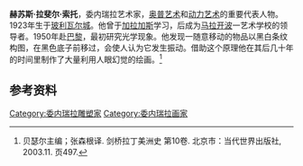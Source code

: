 {{Infobox artist
| name          = Jesús Rafael Soto
| birth_date     = {{Birth date|1923|6|5|mf=y}}
| birth_place =  委內瑞拉[[玻利瓦尔城|玻利瓦尔城]]
| death_date = {{death date and age|2005|1|14|1923|6|5|mf=y}}
| death_place = 法國[[巴黎|巴黎]]
| nationality   = 委内瑞拉
| training      = Escuela de Artes Plasticas y Aplicadas
| movement      = [[奥普艺术|奥普艺术]]和[[动力艺术|动力艺术]]
| works         = Penetrables 
| influenced by =
| image =Jesus_Rafael_Soto_by_Lothar_Wolleh.jpg
}}
'''赫苏斯·拉斐尔·索托'''，委内瑞拉艺术家，[[奥普艺术|奥普艺术]]和[[动力艺术|动力艺术]]的重要代表人物。1923年生于[[玻利瓦尔城|玻利瓦尔城]]。他曾于[[加拉加斯|加拉加斯]]学习，后成为[[马拉开波|马拉开波]]一艺术学校的领导者。1950年赴[[巴黎|巴黎]]，最初研究光学现象。他发现一随意移动的物品以黑白条纹构图，在黑色底子前移过，会使人认为它发生振动。借助这个原理他在其后几十年的时间里制作了大量利用人眼幻觉的绘画。<ref>贝瑟尔主编；张森根译. 剑桥拉丁美洲史 第10卷. 北京市：当代世界出版社, 2003.11. 页497.</ref>

==参考资料==
{{reflist}}

{{Authority control}}
[[Category:委内瑞拉雕塑家|Category:委内瑞拉雕塑家]]
[[Category:委内瑞拉画家|Category:委内瑞拉画家]]